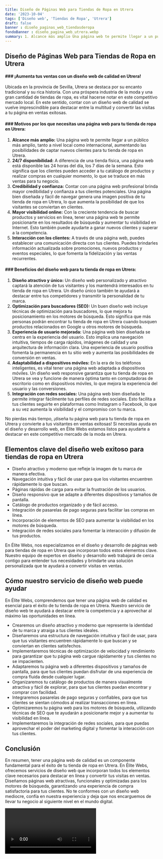 ```yaml
---
title: Diseño de Páginas Web para Tiendas de Ropa en Utrera
date: '2023-10-04'
tags: ['Diseño web', 'Tiendas de Ropa', 'Utrera']
draft: false
banner : diseño_paginas_web_tiendasderopa
fondoBanner : diseño_pagina_web_utrera.webp
summary: 1. Alcance más amplio Una página web te permite llegar a un público más amplio, tanto a nivel local como internacional, aumentando las posibilidades de captar nuevos clientes para tu tienda de ropa en Utrera.2. 24/7 disponibilidad A diferencia de una tienda física, una página web está disponible las 24 horas del día, los 7 días de la semana. Esto significa que los clientes pueden acceder a tu catálogo de productos y realizar compras en cualquier momento, lo que se traduce en más ventas para tu negocio.3. Credibilidad y confianza Contar con una página web profesional brinda mayor credibilidad y confianza a tus clientes potenciales. Una página bien diseñada y fácil de navegar genera una imagen positiva de tu tienda de ropa en Utrera, lo que aumenta la posibilidad de que los visitantes se conviertan en clientes.4. Mayor visibilidad online Con la creciente tendencia de buscar productos y servicios en línea, tener una página web te permite posicionarte en los resultados de búsqueda y aumentar tu visibilidad en Internet. Esto también puede ayudarte a ganar nuevos clientes y superar a la competencia.5. Interacción con los clientes A través de una página web, puedes establecer una comunicación directa con tus clientes. Puedes brindarles información actualizada sobre promociones, nuevos productos y eventos especiales, lo que fomenta la fidelización y las ventas recurrentes.
---
```


## Diseño de Páginas Web para Tiendas de Ropa en Utrera

#### ### ¡Aumenta tus ventas con un diseño web de calidad en Utrera!
 
Ubicada en la provincia de Sevilla, Utrera se destaca por su encanto tradicional y su rica historia. Con una próspera industria de la moda y una gran cantidad de tiendas de ropa, es vital hacerse notar en este competitivo mercado local. En este sentido, contar con un diseño web de calidad se vuelve imprescindible para destacar entre la multitud y convertir las visitas a tu página en ventas exitosas.

#### ### Motivos por los que necesitas una página web para tu tienda de ropa en Utrera:

1. **Alcance más amplio:** Una página web te permite llegar a un público más amplio, tanto a nivel local como internacional, aumentando las posibilidades de captar nuevos clientes para tu tienda de ropa en Utrera.
2. **24/7 disponibilidad:** A diferencia de una tienda física, una página web está disponible las 24 horas del día, los 7 días de la semana. Esto significa que los clientes pueden acceder a tu catálogo de productos y realizar compras en cualquier momento, lo que se traduce en más ventas para tu negocio.
3. **Credibilidad y confianza:** Contar con una página web profesional brinda mayor credibilidad y confianza a tus clientes potenciales. Una página bien diseñada y fácil de navegar genera una imagen positiva de tu tienda de ropa en Utrera, lo que aumenta la posibilidad de que los visitantes se conviertan en clientes.
4. **Mayor visibilidad online:** Con la creciente tendencia de buscar productos y servicios en línea, tener una página web te permite posicionarte en los resultados de búsqueda y aumentar tu visibilidad en Internet. Esto también puede ayudarte a ganar nuevos clientes y superar a la competencia.
5. **Interacción con los clientes:** A través de una página web, puedes establecer una comunicación directa con tus clientes. Puedes brindarles información actualizada sobre promociones, nuevos productos y eventos especiales, lo que fomenta la fidelización y las ventas recurrentes.

#### ### Beneficios del diseño web para tu tienda de ropa en Utrera:

1. **Diseño atractivo y único:** Un diseño web personalizado y atractivo captará la atención de tus visitantes y los mantendrá interesados en tu tienda de ropa en Utrera. Un diseño único también te ayudará a destacar entre tus competidores y transmitir la personalidad de tu marca.
2. **Optimización para buscadores (SEO):** Un buen diseño web incluye técnicas de optimización para buscadores, lo que mejora tu posicionamiento en los motores de búsqueda. Esto significa que más personas podrán encontrar tu tienda de ropa en Utrera cuando busquen productos relacionados en Google u otros motores de búsqueda.
3. **Experiencia de usuario mejorada:** Una página web bien diseñada se centra en la experiencia del usuario. Esto implica una navegación intuitiva, tiempos de carga rápidos, imágenes de calidad y una arquitectura de información clara. Una experiencia de usuario positiva fomenta la permanencia en tu sitio web y aumenta las posibilidades de conversión en ventas.
4. **Adaptabilidad a dispositivos móviles:** En la era de los teléfonos inteligentes, es vital tener una página web adaptada a dispositivos móviles. Un diseño web responsive garantiza que tu tienda de ropa en Utrera se vea y funcione de manera óptima tanto en computadoras de escritorio como en dispositivos móviles, lo que mejora la experiencia del usuario y las conversiones.
5. **Integración con redes sociales:** Una página web bien diseñada te permite integrar fácilmente tus perfiles de redes sociales. Esto facilita a tus clientes seguirte en plataformas como Instagram o Facebook, lo que a su vez aumenta la visibilidad y el compromiso con tu marca.

No pierdas más tiempo, ¡diseña tu página web para tu tienda de ropa en Utrera y convierte a tus visitantes en ventas exitosas! Si necesitas ayuda en el diseño y desarrollo web, en Élite Webs estamos listos para ayudarte a destacar en este competitivo mercado de la moda en Utrera.

<GifSeo />

<Cta />

## Elementos clave del diseño web exitoso para tiendas de ropa en Utrera

- Diseño atractivo y moderno que refleje la imagen de tu marca de manera efectiva.
- Navegación intuitiva y fácil de usar para que los visitantes encuentren rápidamente lo que buscan.
- Páginas rápidas de carga para evitar la frustración de los usuarios.
- Diseño responsivo que se adapte a diferentes dispositivos y tamaños de pantalla.
- Catálogo de productos organizado y de fácil acceso.
- Integración de pasarelas de pago seguras para facilitar las compras en línea.
- Incorporación de elementos de SEO para aumentar la visibilidad en los motores de búsqueda.
- Integración de redes sociales para fomentar la interacción y difusión de tus productos.

En Élite Webs, nos especializamos en el diseño y desarrollo de páginas web para tiendas de ropa en Utrera que incorporan todos estos elementos clave. Nuestro equipo de expertos en diseño y desarrollo web trabajará de cerca contigo para entender tus necesidades y brindarte una solución personalizada que te ayudará a convertir visitas en ventas.

## Cómo nuestro servicio de diseño web puede ayudar

En Élite Webs, comprendemos que tener una página web de calidad es esencial para el éxito de tu tienda de ropa en Utrera. Nuestro servicio de diseño web te ayudará a destacar entre la competencia y a aprovechar al máximo las oportunidades en línea.

- Crearemos un diseño atractivo y moderno que represente la identidad de tu marca y atraiga a tus clientes ideales.
- Diseñaremos una estructura de navegación intuitiva y fácil de usar, para que tus visitantes encuentren rápidamente lo que buscan y se conviertan en clientes satisfechos.
- Implementaremos técnicas de optimización de velocidad y rendimiento para garantizar que tu página web cargue rápidamente y tus clientes no se impacienten.
- Adaptaremos tu página web a diferentes dispositivos y tamaños de pantalla, para que tus clientes puedan disfrutar de una experiencia de compra fluida desde cualquier lugar.
- Organizaremos tu catálogo de productos de manera visualmente atractiva y fácil de explorar, para que tus clientes puedan encontrar y comprar con facilidad.
- Integraremos pasarelas de pago seguras y confiables, para que tus clientes se sientan cómodos al realizar transacciones en línea.
- Optimizaremos tu página web para los motores de búsqueda, utilizando técnicas de SEO que te ayudarán a posicionarte mejor y a aumentar tu visibilidad en línea.
- Implementaremos la integración de redes sociales, para que puedas aprovechar el poder del marketing digital y fomentar la interacción con tus clientes.

## Conclusión

En resumen, tener una página web de calidad es un componente fundamental para el éxito de tu tienda de ropa en Utrera. En Élite Webs, ofrecemos servicios de diseño web que incorporan todos los elementos clave necesarios para destacar en línea y convertir tus visitas en ventas. Diseñamos páginas web atractivas, funcionales y optimizadas para los motores de búsqueda, garantizando una experiencia de compra satisfactoria para tus clientes. No te conformes con un diseño web mediocre, confía en nuestra experiencia y deja que nos encarguemos de llevar tu negocio al siguiente nivel en el mundo digital.

<Video />

<CtaBot job='Tiendas de Ropa' city='Utrera'/>

<Gmaps query='Utrera+españa+maps' />